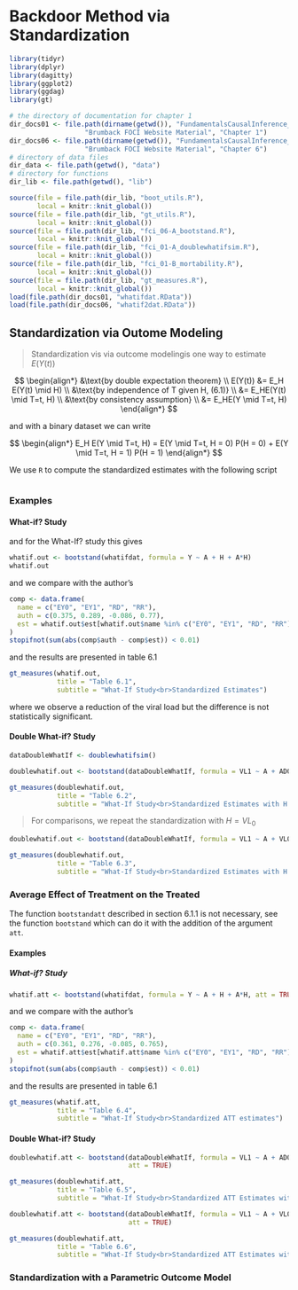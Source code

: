 # Backdoor Method via Standardization {#backdoor}


```r
library(tidyr)
library(dplyr)
library(dagitty)
library(ggplot2)
library(ggdag)
library(gt)
```



```r
# the directory of documentation for chapter 1
dir_docs01 <- file.path(dirname(getwd()), "FundamentalsCausalInference_docs",
                   "Brumback FOCI Website Material", "Chapter 1")
dir_docs06 <- file.path(dirname(getwd()), "FundamentalsCausalInference_docs",
                   "Brumback FOCI Website Material", "Chapter 6")
# directory of data files
dir_data <- file.path(getwd(), "data")
# directory for functions
dir_lib <- file.path(getwd(), "lib")
```


```r
source(file = file.path(dir_lib, "boot_utils.R"), 
       local = knitr::knit_global())
source(file = file.path(dir_lib, "gt_utils.R"), 
       local = knitr::knit_global())
source(file = file.path(dir_lib, "fci_06-A_bootstand.R"), 
       local = knitr::knit_global())
source(file = file.path(dir_lib, "fci_01-A_doublewhatifsim.R"), 
       local = knitr::knit_global())
source(file = file.path(dir_lib, "fci_01-B_mortability.R"), 
       local = knitr::knit_global())
source(file = file.path(dir_lib, "gt_measures.R"), 
       local = knitr::knit_global())
load(file.path(dir_docs01, "whatifdat.RData"))
load(file.path(dir_docs06, "whatif2dat.RData"))
```


## Standardization via Outome Modeling

> Standardization vis via outcome modelingis one way to estimate $E(Y(t))$


$$
\begin{align*}
&\text{by double expectation theorem} \\
E(Y(t)) &= E_H E(Y(t) \mid H) \\
&\text{by independence of T given H, (6.1)} \\
&= E_HE(Y(t) \mid T=t, H) \\
&\text{by consistency assumption} \\
&= E_HE(Y \mid T=t, H)
\end{align*}
$$

and with a binary dataset we can write

$$
\begin{align*}
E_H E(Y \mid T=t, H) = E(Y \mid T=t, H = 0) P(H = 0) + E(Y \mid T=t, H = 1) P(H = 1)
\end{align*}
$$


We use `R` to compute the standardized estimates with the following script


```r

```


### Examples {-}

#### What-if? Study {-}

and for the What-If? study this gives


```r
whatif.out <- bootstand(whatifdat, formula = Y ~ A + H + A*H)
whatif.out
```

and we compare with the author's

```r
comp <- data.frame(
  name = c("EY0", "EY1", "RD", "RR"),
  auth = c(0.375, 0.289, -0.086, 0.77),
  est = whatif.out$est[whatif.out$name %in% c("EY0", "EY1", "RD", "RR")]
)
stopifnot(sum(abs(comp$auth - comp$est)) < 0.01)
```

and the results are presented in table 6.1

```r
gt_measures(whatif.out, 
            title = "Table 6.1", 
            subtitle = "What-If Study<br>Standardized Estimates")
```


where we observe a reduction of the viral load but the difference is not
statistically significant.


#### Double What-if? Study {-}


```r
dataDoubleWhatIf <- doublewhatifsim()
```


```r
doublewhatif.out <- bootstand(dataDoubleWhatIf, formula = VL1 ~ A + AD0 + A*AD0)
```


```r
gt_measures(doublewhatif.out, 
            title = "Table 6.2", 
            subtitle = "What-If Study<br>Standardized Estimates with H = AD0")
```



> For comparisons, we repeat the standardization with $H = VL_0$



```r
doublewhatif.out <- bootstand(dataDoubleWhatIf, formula = VL1 ~ A + VL0 + A*VL0)
```


```r
gt_measures(doublewhatif.out, 
            title = "Table 6.3", 
            subtitle = "What-If Study<br>Standardized Estimates with H = VL0")
```


### Average Effect of Treatment on the Treated


The function `bootstandatt` described in section 6.1.1 is not necessary,
see the function `bootstand` which can do it with the addition of the
argument `att`.

#### Examples {-}

##### What-if? Study {-}


```r
whatif.att <- bootstand(whatifdat, formula = Y ~ A + H + A*H, att = TRUE)
```

and we compare with the author's

```r
comp <- data.frame(
  name = c("EY0", "EY1", "RD", "RR"),
  auth = c(0.361, 0.276, -0.085, 0.765),
  est = whatif.att$est[whatif.att$name %in% c("EY0", "EY1", "RD", "RR")]
)
stopifnot(sum(abs(comp$auth - comp$est)) < 0.01)
```

and the results are presented in table 6.1

```r
gt_measures(whatif.att, 
            title = "Table 6.4", 
            subtitle = "What-If Study<br>Standardized ATT estimates")
```
#### Double What-if? Study {-}



```r
doublewhatif.att <- bootstand(dataDoubleWhatIf, formula = VL1 ~ A + AD0 + A*AD0,
                              att = TRUE)
```


```r
gt_measures(doublewhatif.att, 
            title = "Table 6.5", 
            subtitle = "What-If Study<br>Standardized ATT Estimates with H = AD0")
```




```r
doublewhatif.att <- bootstand(dataDoubleWhatIf, formula = VL1 ~ A + VL0 + A*VL0,
                              att = TRUE)
```


```r
gt_measures(doublewhatif.att, 
            title = "Table 6.6", 
            subtitle = "What-If Study<br>Standardized ATT Estimates with H = VL0")
```

### Standardization with a Parametric Outcome Model




